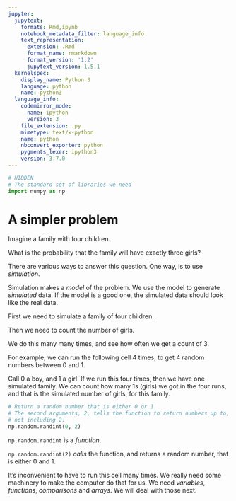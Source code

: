 ```yaml
---
jupyter:
  jupytext:
    formats: Rmd,ipynb
    notebook_metadata_filter: language_info
    text_representation:
      extension: .Rmd
      format_name: rmarkdown
      format_version: '1.2'
      jupytext_version: 1.5.1
  kernelspec:
    display_name: Python 3
    language: python
    name: python3
  language_info:
    codemirror_mode:
      name: ipython
      version: 3
    file_extension: .py
    mimetype: text/x-python
    name: python
    nbconvert_exporter: python
    pygments_lexer: ipython3
    version: 3.7.0
---
```


```python
# HIDDEN
# The standard set of libraries we need
import numpy as np
```

# A simpler problem

Imagine a family with four children.

What is the probability that the family will have exactly three girls?

There are various ways to answer this question.  One way, is to use
*simulation*.

Simulation makes a *model* of the problem.  We use the model to generate
*simulated* data.  If the model is a good one, the simulated data should look
like the real data.

First we need to simulate a family of four children.

Then we need to count the number of girls.

We do this many many times, and see how often we get a count of 3.

For example, we can run the following cell 4 times, to get 4 random numbers between 0 and 1.

Call 0 a boy, and 1 a girl.  If we run this four times, then we have one simulated family.  We can count how many 1s (girls) we got in the four runs, and that is the simulated number of girls, for this family.

```python
# Return a random number that is either 0 or 1.
# The second arguments, 2, tells the function to return numbers up to, but
# not including 2.
np.random.randint(0, 2)
```

`np.random.randint` is a *function*.

`np.random.randint(2)` *calls* the function, and returns a random number, that is either 0 and 1.


It's inconvenient to have to run this cell many times.   We really need some
machinery to make the computer do that for us.  We need *variables*,
*functions*, *comparisons* and *arrays*.  We will deal with those next.
